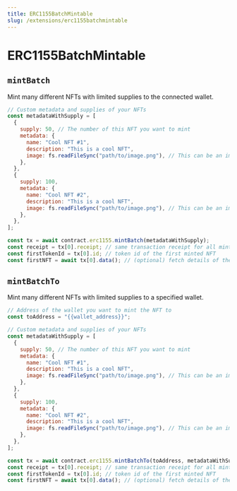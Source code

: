```yaml
---
title: ERC1155BatchMintable
slug: /extensions/erc1155batchmintable
---
```


# ERC1155BatchMintable

## `mintBatch`

Mint many different NFTs with limited supplies to the connected wallet.

```javascript
// Custom metadata and supplies of your NFTs
const metadataWithSupply = [
  {
    supply: 50, // The number of this NFT you want to mint
    metadata: {
      name: "Cool NFT #1",
      description: "This is a cool NFT",
      image: fs.readFileSync("path/to/image.png"), // This can be an image url or file
    },
  },
  {
    supply: 100,
    metadata: {
      name: "Cool NFT #2",
      description: "This is a cool NFT",
      image: fs.readFileSync("path/to/image.png"), // This can be an image url or file
    },
  },
];

const tx = await contract.erc1155.mintBatch(metadataWithSupply);
const receipt = tx[0].receipt; // same transaction receipt for all minted NFTs
const firstTokenId = tx[0].id; // token id of the first minted NFT
const firstNFT = await tx[0].data(); // (optional) fetch details of the first minted NFT
```

## `mintBatchTo`

Mint many different NFTs with limited supplies to a specified wallet.

```javascript
// Address of the wallet you want to mint the NFT to
const toAddress = "{{wallet_address}}";

// Custom metadata and supplies of your NFTs
const metadataWithSupply = [
  {
    supply: 50, // The number of this NFT you want to mint
    metadata: {
      name: "Cool NFT #1",
      description: "This is a cool NFT",
      image: fs.readFileSync("path/to/image.png"), // This can be an image url or file
    },
  },
  {
    supply: 100,
    metadata: {
      name: "Cool NFT #2",
      description: "This is a cool NFT",
      image: fs.readFileSync("path/to/image.png"), // This can be an image url or file
    },
  },
];

const tx = await contract.erc1155.mintBatchTo(toAddress, metadataWithSupply);
const receipt = tx[0].receipt; // same transaction receipt for all minted NFTs
const firstTokenId = tx[0].id; // token id of the first minted NFT
const firstNFT = await tx[0].data(); // (optional) fetch details of the first minted NFT
```

